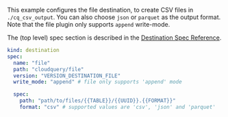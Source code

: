 This example configures the file destination, to create CSV files in  `./cq_csv_output`. You can also choose `json` or `parquet` as the output format. Note that the file plugin only supports `append` write-mode.

The (top level) spec section is described in the [Destination Spec Reference](/docs/reference/destination-spec).

```yaml copy
kind: destination
spec:
  name: "file"
  path: "cloudquery/file"
  version: "VERSION_DESTINATION_FILE"
  write_mode: "append" # file only supports 'append' mode

  spec:
    path: "path/to/files/{{TABLE}}/{{UUID}}.{{FORMAT}}"
    format: "csv" # supported values are 'csv', 'json' and 'parquet'
```
